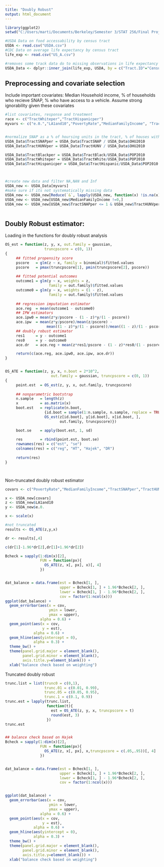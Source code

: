 ---
title: "Doubly Robust"
output: html_document
---

```{r}
library(ggplot2)
setwd("C:/Users/marti/Documents/Berkeley/Semester 3/STAT 256/Final Project/USDA-Data")

#USDA Data on food accessability by census tract
USDA <- read.csv("USDA.csv")
#CDC Data on average life expectancy by census tract
life_exp <- read.csv("US_A.csv")

#removes some track data do to missing observations in life expectancy data, 74,000 rows to 65000 rows
USDA_Data <- dplyr::inner_join(life_exp, USDA, by = c("Tract.ID"="CensusTract") )

```

## Preprocessing and covariate selection

Include important covariates: Median Household income, % of households who recieve SNAP, % who have access to a vehicle. Assume strong ignorability given these covariates

```{r}
#list covariates, response and treatment
race <- c("TractWhiteper","TractHispanicper")
myvars <- c("e.0.","LA1and10","PovertyRate","MedianFamilyIncome", "TractSNAPper","Urban","TractHUNVper")


#normalize SNAP as a % of hoursing units in the tract, % of houses with no vehicle in the tract and % of each race in tract
USDA_Data$TractSNAPper = USDA_Data$TractSNAP / USDA_Data$OHU2010
USDA_Data$TractHUNVper = USDA_Data$TractHUNV / USDA_Data$OHU2010

USDA_Data$TractBlackper = USDA_Data$TractBlack/USDA_Data$POP2010
USDA_Data$TractWhiteper = USDA_Data$TractWhite/USDA_Data$POP2010
USDA_Data$TractHispanicper = USDA_Data$TractHispanic/USDA_Data$POP2010



#create new data and filter NA,NAN and Inf
USDA_new <- USDA_Data[myvars]
#make sure if its not systematically missing data
USDA_new <- USDA_new[Reduce(`&`, lapply(USDA_new, function(x) !is.na(x)  & is.finite(x))),]
USDA_new <- USDA_new[USDA_new$MedianFamilyIncome !=0,]
USDA_new <- USDA_new[USDA_new$TractSNAPper <= 1 & USDA_new$TractHUNVper <= 1,]



```

## Doubly Robust estimator:

Loading in the functions for doubly robust analysis
```{r}


OS_est = function(z, y, x, out.family = gaussian, 
                  truncpscore = c(0, 1))
{
     ## fitted propensity score
     pscore   = glm(z ~ x, family = binomial)$fitted.values
     pscore   = pmax(truncpscore[1], pmin(truncpscore[2], pscore))
     
     ## fitted potential outcomes
     outcome1 = glm(y ~ x, weights = z, 
                    family = out.family)$fitted.values
     outcome0 = glm(y ~ x, weights = (1 - z), 
                    family = out.family)$fitted.values
     
     ## regression imputation estimator
     ace.reg  = mean(outcome1 - outcome0) 
     ## IPW estimators
     ace.ipw0 = mean(z*y/pscore - (1 - z)*y/(1 - pscore))
     ace.ipw  = mean(z*y/pscore)/mean(z/pscore) - 
                   mean((1 - z)*y/(1 - pscore))/mean((1 - z)/(1 - pscore))
     ## doubly robust estimator
     res1     = y - outcome1
     res0     = y - outcome0
     ace.dr   = ace.reg + mean(z*res1/pscore - (1 - z)*res0/(1 - pscore))

     return(c(ace.reg, ace.ipw0, ace.ipw, ace.dr))     
}


OS_ATE = function(z, y, x, n.boot = 2*10^2,
                     out.family = gaussian, truncpscore = c(0, 1))
{
     point.est  = OS_est(z, y, x, out.family, truncpscore)
     
     ## nonparametric bootstrap
     n.sample   = length(z)
     x          = as.matrix(x)
     boot.est   = replicate(n.boot, 
                  {id.boot = sample(1:n.sample, n.sample, replace = TRUE)
                  OS_est(z[id.boot], y[id.boot], x[id.boot, ], 
                         out.family, truncpscore)})

     boot.se    = apply(boot.est, 1, sd)
     
     res        = rbind(point.est, boot.se)
     rownames(res) = c("est", "se")
     colnames(res) = c("reg", "HT", "Hajek", "DR")
     
     return(res)
}




```

Non-truncated doubly robust estimator
```{r}
covars <- c("PovertyRate","MedianFamilyIncome","TractSNAPper","TractHUNVper","Urban")

x <- USDA_new[covars]
z <- USDA_new$LA1and10
y <- USDA_new$e.0.

x <- scale(x)

#not truncated
results <- OS_ATE(z,y,x)

dr <- results[,4]

c(dr[1]-1.96*dr[2],dr[1]+1.96*dr[2])

Bcheck = sapply(1:dim(x)[2],
                FUN = function(px){
                  OS_ATE(z, x[, px], x)[, 4]
                })


dat_balance = data.frame(est = Bcheck[1, ],
                         upper = Bcheck[1, ] + 1.96*Bcheck[2, ],
                         lower = Bcheck[1, ] - 1.96*Bcheck[2, ],
                         cov = factor(1:ncol(x)))
ggplot(dat_balance) + 
  geom_errorbar(aes(x = cov,
                    ymin = lower,
                    ymax = upper),
                alpha = 0.6) + 
  geom_point(aes(x = cov,
                 y = est),
             alpha = 0.6) +
  geom_hline(aes(yintercept = 0),
             alpha = 0.3) + 
  theme_bw() + 
  theme(panel.grid.major = element_blank(),
        panel.grid.minor = element_blank(),
        axis.title.y=element_blank()) +
  xlab("balance check based on weighting")


```

Truncated doubly robust

```{r}

trunc.list = list(trunc0 = c(0,1), 
                  trunc.01 = c(0.01, 0.99), 
                  trunc.05 = c(0.05, 0.95), 
                  trunc.1 = c(0.1, 0.9))
trunc.est = lapply(trunc.list,
                   function(t){
                     est = OS_ATE(z, y, x, truncpscore = t)
                     round(est, 3)
                   })
trunc.est


## balance check based on Hajek
Bcheck = sapply(1:dim(x)[2],
                FUN = function(px){
                  OS_ATE(z, x[, px], x,truncpscore = c(.05,.95))[, 4]
                })


dat_balance = data.frame(est = Bcheck[1, ],
                         upper = Bcheck[1, ] + 1.96*Bcheck[2, ],
                         lower = Bcheck[1, ] - 1.96*Bcheck[2, ],
                         cov = factor(1:ncol(x)))


ggplot(dat_balance) + 
  geom_errorbar(aes(x = cov,
                    ymin = lower,
                    ymax = upper),
                alpha = 0.6) + 
  geom_point(aes(x = cov,
                 y = est),
             alpha = 0.6) +
  geom_hline(aes(yintercept = 0),
             alpha = 0.3) + 
  theme_bw() + 
  theme(panel.grid.major = element_blank(),
        panel.grid.minor = element_blank(),
        axis.title.y=element_blank()) +
  xlab("balance check based on weighting")



```
